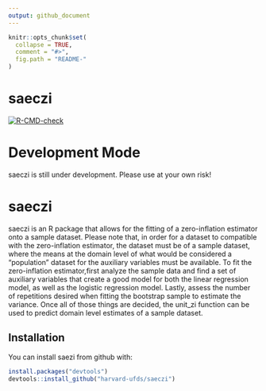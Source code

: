 ```yaml
---
output: github_document
---
```


<!-- README.md is generated from README.Rmd. Please edit that file -->

```r
knitr::opts_chunk$set(
  collapse = TRUE,
  comment = "#>",
  fig.path = "README-"
)
```

# saeczi

 <!-- badges: start -->
  [![R-CMD-check](https://github.com/harvard-ufds/saeczi/actions/workflows/R-CMD-check.yaml/badge.svg)](https://github.com/harvard-ufds/saeczi/actions/workflows/R-CMD-check.yaml)
  <!-- badges: end -->

# Development Mode

saeczi is still under development.  Please use at your own risk!  

# saeczi

saeczi is an R package that allows for the fitting of a zero-inflation estimator onto a sample dataset. Please note that, in order for a dataset to compatible with the zero-inflation estimator, the dataset must be of a sample dataset, where the means at the domain level of what would be considered a "population" dataset for the auxiliary variables must be available. To fit the zero-inflation estimator,first analyze the sample data and find a set of auxiliary variables that create a good model for both the linear regression model, as well as the logistic regression model. Lastly, assess the number of repetitions desired when fitting the bootstrap sample to estimate the variance. Once all of those things are decided, the unit_zi function can be used to predict domain level estimates of a sample dataset. 

## Installation

You can install saezi from github with:

```r
install.packages("devtools")
devtools::install_github("harvard-ufds/saeczi")
```

